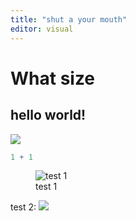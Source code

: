 ```yaml
---
title: "shut a your mouth"
editor: visual
---
```


# What size

## hello world!

![](/images/ted-lasso-tedlassogifs.gif)

```r
1 + 1
```

![test 1](/images/this%20is%20fine.gif)

test 2: ![](/images/this%20is%20fine.gif)
